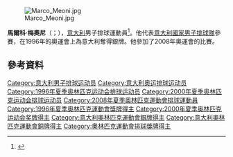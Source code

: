 [[File:Marco_Meoni.jpg|thumb]]

'''馬爾科·梅奧尼'''（{{lang-it|Marco Meoni}}；{{bd|1973年|5月25日}}），[[意大利|意大利]]男子排球運動員<ref>{{Cite web|title=Marco MEONI|url=https://olympics.com/en/athletes/marco-meoni|access-date=2021-05-19|work=Olympic Channel}}</ref>。他代表[[意大利國家男子排球隊|意大利國家男子排球隊]]參賽，在1996年的奧運會上為意大利奪得銀牌。他參加了2008年奧運會的比賽。

== 參考資料 ==
{{Reflist}}

{{1996年夏季奥运会意大利男子排球阵容}}

{{Authority control}}
{{DEFAULTSORT:Meoni, Marco}}
[[Category:意大利男子排球运动员|Category:意大利男子排球运动员]]
[[Category:意大利奥运排球运动员|Category:意大利奥运排球运动员]]
[[Category:1996年夏季奥林匹克运动会排球运动员|Category:1996年夏季奥林匹克运动会排球运动员]]
[[Category:2000年夏季奥林匹克运动会排球运动员|Category:2000年夏季奥林匹克运动会排球运动员]]
[[Category:2008年夏季奧林匹克運動會排球運動員|Category:2008年夏季奧林匹克運動會排球運動員]]
[[Category:1996年夏季奧林匹克運動會獎牌得主|Category:1996年夏季奧林匹克運動會獎牌得主]]
[[Category:2000年夏季奥林匹克运动会奖牌得主|Category:2000年夏季奥林匹克运动会奖牌得主]]
[[Category:意大利奧林匹克運動會銀牌得主|Category:意大利奧林匹克運動會銀牌得主]]
[[Category:意大利奧林匹克運動會銅牌得主|Category:意大利奧林匹克運動會銅牌得主]]
[[Category:奧林匹克運動會排球獎牌得主|Category:奧林匹克運動會排球獎牌得主]]